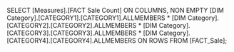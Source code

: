 SELECT
  [Measures].[FACT Sale Count] ON COLUMNS,
  NON EMPTY
    [DIM Category].[CATEGORY1].[CATEGORY1].ALLMEMBERS *
    [DIM Category].[CATEGORY2].[CATEGORY2].ALLMEMBERS *
    [DIM Category].[CATEGORY3].[CATEGORY3].ALLMEMBERS *
    [DIM Category].[CATEGORY4].[CATEGORY4].ALLMEMBERS ON ROWS
FROM [FACT_Sale];
